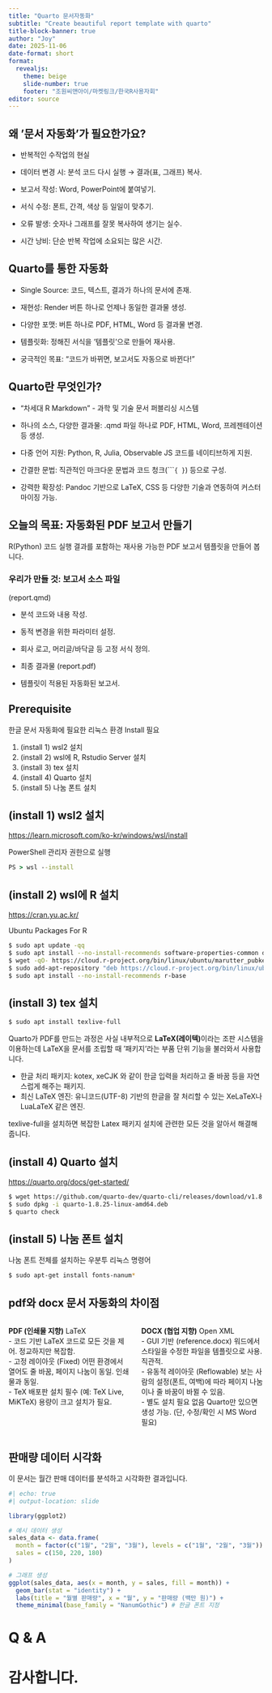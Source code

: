 ```yaml
---
title: "Quarto 문서자동화"
subtitle: "Create beautiful report template with quarto"
title-block-banner: true
author: "Joy"
date: 2025-11-06
date-format: short
format:
  revealjs:
    theme: beige
    slide-number: true
    footer: "조원씨앤아이/마켓링크/한국R사용자회"
editor: source
---
```


## 왜 '문서 자동화'가 필요한가요?

- 반복적인 수작업의 현실

- 데이터 변경 시: 분석 코드 다시 실행 → 결과(표, 그래프) 복사.

- 보고서 작성: Word, PowerPoint에 붙여넣기.

- 서식 수정: 폰트, 간격, 색상 등 일일이 맞추기.

- 오류 발생: 숫자나 그래프를 잘못 복사하여 생기는 실수.

- 시간 낭비: 단순 반복 작업에 소요되는 많은 시간.

## Quarto를 통한 자동화

- Single Source: 코드, 텍스트, 결과가 하나의 문서에 존재.

- 재현성: Render 버튼 하나로 언제나 동일한 결과물 생성.

- 다양한 포맷: 버튼 하나로 PDF, HTML, Word 등 결과물 변경.

- 템플릿화: 정해진 서식을 '템플릿'으로 만들어 재사용.

- 궁극적인 목표: "코드가 바뀌면, 보고서도 자동으로 바뀐다!"
  


## Quarto란 무엇인가?

- "차세대 R Markdown" - 과학 및 기술 문서 퍼블리싱 시스템

- 하나의 소스, 다양한 결과물: .qmd 파일 하나로 PDF, HTML, Word, 프레젠테이션 등 생성.

- 다중 언어 지원: Python, R, Julia, Observable JS 코드를 네이티브하게 지원.

- 간결한 문법: 직관적인 마크다운 문법과 코드 청크(````{ }`) 등으로 구성.

- 강력한 확장성: Pandoc 기반으로 LaTeX, CSS 등 다양한 기술과 연동하여 커스터마이징 가능.

## 오늘의 목표: 자동화된 PDF 보고서 만들기

R(Python) 코드 실행 결과를 포함하는 재사용 가능한 PDF 보고서 템플릿을 만들어 봅니다.

### 우리가 만들 것: 보고서 소스 파일 

(report.qmd)

- 분석 코드와 내용 작성.

- 동적 변경을 위한 파라미터 설정.

- 회사 로고, 머리글/바닥글 등 고정 서식 정의.

- 최종 결과물 (report.pdf)

- 템플릿이 적용된 자동화된 보고서.



## Prerequisite

한글 문서 자동화에 필요한 리눅스 환경 Install 필요

1. (install 1) wsl2 설치
2. (install 2) wsl에 R, Rstudio Server 설치
3. (install 3) tex 설치
4. (install 4) Quarto 설치
5. (install 5) 나눔 폰트 설치

## (install 1) wsl2 설치

[https://learn.microsoft.com/ko-kr/windows/wsl/install](https://learn.microsoft.com/ko-kr/windows/wsl/install)

PowerShell 관리자 권한으로 실행

```.cmd
PS > wsl --install
```

## (install 2) wsl에 R 설치

[https://cran.yu.ac.kr/](https://cran.yu.ac.kr/)

Ubuntu Packages For R

```.bash
$ sudo apt update -qq
$ sudo apt install --no-install-recommends software-properties-common dirmngr
$ wget -qO- https://cloud.r-project.org/bin/linux/ubuntu/marutter_pubkey.asc | sudo tee -a /etc/apt/trusted.gpg.d/cran_ubuntu_key.asc
$ sudo add-apt-repository "deb https://cloud.r-project.org/bin/linux/ubuntu $(lsb_release -cs)-cran40/"
$ sudo apt install --no-install-recommends r-base
```

## (install 3) tex 설치

```.bash
$ sudo apt install texlive-full
```
Quarto가 PDF를 만드는 과정은 사실 내부적으로 **LaTeX(레이텍)**이라는 조판 시스템을 이용하는데 LaTeX을 문서를 조립할 때 '패키지'라는 부품 단위 기능을 불러와서 사용합니다.  

- 한글 처리 패키지: kotex, xeCJK 와 같이 한글 입력을 처리하고 줄 바꿈 등을 자연스럽게 해주는 패키지.
- 최신 LaTeX 엔진: 유니코드(UTF-8) 기반의 한글을 잘 처리할 수 있는 XeLaTeX나 LuaLaTeX 같은 엔진.

::: {.callout-tip appearance="simple"}
texlive-full을 설치하면 복잡한 Latex 패키지 설치에 관련한 모든 것을 알아서 해결해 줍니다.
:::


## (install 4) Quarto 설치

[https://quarto.org/docs/get-started/](https://quarto.org/docs/get-started/)

```.bash
$ wget https://github.com/quarto-dev/quarto-cli/releases/download/v1.8.25/quarto-1.8.25-linux-amd64.deb
$ sudo dpkg -i quarto-1.8.25-linux-amd64.deb
$ quarto check
```

## (install 5) 나눔 폰트 설치

나눔 폰트 전체를 설치하는 우분투 리눅스 명령어

```.bash
$ sudo apt-get install fonts-nanum*
```


## pdf와 docx 문서 자동화의 차이점

:::: {.columns}

::: {.column width="50%"}
**PDF (인쇄물 지향)**
LaTeX  
- 코드 기반 LaTeX 코드로 모든 것을 제어. 정교하지만 복잡함.  
- 고정 레이아웃 (Fixed) 어떤 환경에서 열어도 줄 바꿈, 페이지 나눔이 동일. 인쇄물과 동일.  
- TeX 배포판 설치 필수 (예: TeX Live, MiKTeX) 용량이 크고 설치가 필요.
:::

::: {.column width="50%"}
**DOCX (협업 지향)**
Open XML  
- GUI 기반 (reference.docx) 워드에서 스타일을 수정한 파일을 템플릿으로 사용. 직관적.  
- 유동적 레이아웃 (Reflowable) 보는 사람의 설정(폰트, 여백)에 따라 페이지 나눔이나 줄 바꿈이 바뀔 수 있음.  
- 별도 설치 필요 없음 Quarto만 있으면 생성 가능. (단, 수정/확인 시 MS Word 필요)
:::

::::


## 판매량 데이터 시각화

이 문서는 월간 판매 데이터를 분석하고 시각화한 결과입니다.

```r
#| echo: true
#| output-location: slide

library(ggplot2)

# 예시 데이터 생성
sales_data <- data.frame(
  month = factor(c("1월", "2월", "3월"), levels = c("1월", "2월", "3월")),
  sales = c(150, 220, 180)
)

# 그래프 생성
ggplot(sales_data, aes(x = month, y = sales, fill = month)) +
  geom_bar(stat = "identity") +
  labs(title = "월별 판매량", x = "월", y = "판매량 (백만 원)") +
  theme_minimal(base_family = "NanumGothic") # 한글 폰트 지정
```




# Q & A

# 감사합니다.